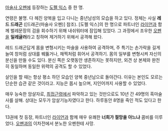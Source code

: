 [[마술사 오펜]]에 등장하는 [[도펠 익스]] 중 한 명.

연령은 불명. 다 헤진 양복을 입고 다니는 중년남성의 모습을 하고 있다. 정체는 사실 '''레드 드래곤''' ([드래곤(마술사 오펜)] 참조). [도펠 익스]의 한 명으로 파트너인 [[라이언]]과 함께 벌레문장의 검을 회수하기 위해 내쉬워터에 잠입해 있었다. 그 과정에서 조우한 [[오펜]]을 '''일레귤러'''라고 칭하며 제거하기 위해서 공격해 왔다.

레드 드래곤답게 몸을 변형시키는 마술을 사용하여 공격하며, 주 특기는 손가락을 길게 늘여 창처럼 상대를 꿰뚫거나, 채찍처럼 휘어서 공격하기. 몸의 일부를 변형시켜 자신의 분신을 만들 수도 있다. 분신 쪽은 오랫동안 생존하지는 못하지만, 외견 상 본체와 완전히 동일하며 동일한 위력의 공격도 할 수 있었다. 

살인을 할 때는 항상 평소 하던 모습인 양복 중년남으로 돌아간다. 이유는 본인도 모르는 단순한 습관 같은 것이라고. 지능은 몹시 높으며, 지인어까지 사용할 수 있었다.

매우 능숙한 암살자로, [[최접근령]]에서 파악하고 있는 것만으로도 10년 간 49명의 흑마술사를 살해. 상대는 모두가 암살기능자였다고 한다. 하루동안 8명을 죽인 적도 있다고 한다.

13권에 첫 등장, 파트너인 [[라이언]]과 함께 매우 유쾌한 '''너희가 절망을 아느냐''' 콤비를 이루었다. [[오펜]]과의 이차전에서 분노한 오펜한테 사망.
